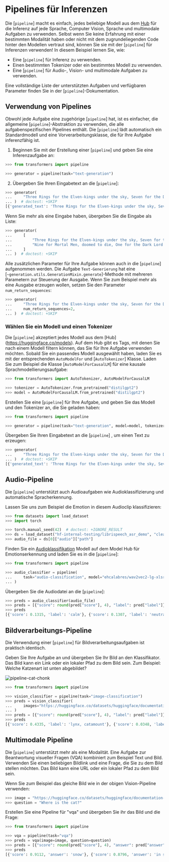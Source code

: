 <!--Copyright 2022 The HuggingFace Team. All rights reserved.

Licensed under the Apache License, Version 2.0 (the "License"); you may not use this file except in compliance with
the License. You may obtain a copy of the License at

http://www.apache.org/licenses/LICENSE-2.0

Unless required by applicable law or agreed to in writing, software distributed under the License is distributed on
an "AS IS" BASIS, WITHOUT WARRANTIES OR CONDITIONS OF ANY KIND, either express or implied. See the License for the
specific language governing permissions and limitations under the License.
-->

# Pipelines für Inferenzen

Die [`pipeline`] macht es einfach, jedes beliebige Modell aus dem [Hub](https://huggingface.co/models) für die Inferenz auf jede Sprache, Computer Vision, Sprache und multimodale Aufgaben zu verwenden. Selbst wenn Sie keine Erfahrung mit einer bestimmten Modalität haben oder nicht mit dem zugrundeliegenden Code hinter den Modellen vertraut sind, können Sie sie mit der [`pipeline`] für Inferenzen verwenden! In diesem Beispiel lernen Sie, wie:

* Eine [`pipeline`] für Inferenz zu verwenden.
* Einen bestimmten Tokenizer oder ein bestimmtes Modell zu verwenden.
* Eine [`pipeline`] für Audio-, Vision- und multimodale Aufgaben zu verwenden.

<Tip>

Eine vollständige Liste der unterstützten Aufgaben und verfügbaren Parameter finden Sie in der [`pipeline`]-Dokumentation.

</Tip>

## Verwendung von Pipelines

Obwohl jede Aufgabe eine zugehörige [`pipeline`] hat, ist es einfacher, die allgemeine [`pipeline`]-Abstraktion zu verwenden, die alle aufgabenspezifischen Pipelines enthält. Die [`pipeline`] lädt automatisch ein Standardmodell und eine Vorverarbeitungsklasse, die für Ihre Aufgabe inferenzfähig ist.

1. Beginnen Sie mit der Erstellung einer [`pipeline`] und geben Sie eine Inferenzaufgabe an:

```py
>>> from transformers import pipeline

>>> generator = pipeline(task="text-generation")
```

2. Übergeben Sie Ihren Eingabetext an die [`pipeline`]:

```py
>>> generator(
...     "Three Rings for the Elven-kings under the sky, Seven for the Dwarf-lords in their halls of stone"
... )  # doctest: +SKIP
[{'generated_text': 'Three Rings for the Elven-kings under the sky, Seven for the Dwarf-lords in their halls of stone, Seven for the Iron-priests at the door to the east, and thirteen for the Lord Kings at the end of the mountain'}]
```

Wenn Sie mehr als eine Eingabe haben, übergeben Sie die Eingabe als Liste:

```py
>>> generator(
...     [
...         "Three Rings for the Elven-kings under the sky, Seven for the Dwarf-lords in their halls of stone",
...         "Nine for Mortal Men, doomed to die, One for the Dark Lord on his dark throne",
...     ]
... )  # doctest: +SKIP
```

Alle zusätzlichen Parameter für Ihre Aufgabe können auch in die [`pipeline`] aufgenommen werden. Die Aufgabe `Text-Generierung` hat eine [`~generation.utils.GenerationMixin.generate`]-Methode mit mehreren Parametern zur Steuerung der Ausgabe. Wenn Sie zum Beispiel mehr als eine Ausgabe erzeugen wollen, setzen Sie den Parameter `num_return_sequences`:

```py
>>> generator(
...     "Three Rings for the Elven-kings under the sky, Seven for the Dwarf-lords in their halls of stone",
...     num_return_sequences=2,
... )  # doctest: +SKIP
```

### Wählen Sie ein Modell und einen Tokenizer

Die [`pipeline`] akzeptiert jedes Modell aus dem [Hub] (https://huggingface.co/models). Auf dem Hub gibt es Tags, mit denen Sie nach einem Modell filtern können, das Sie für Ihre Aufgabe verwenden möchten. Sobald Sie ein passendes Modell ausgewählt haben, laden Sie es mit der entsprechenden `AutoModelFor` und [`AutoTokenizer`] Klasse. Laden Sie zum Beispiel die Klasse [`AutoModelForCausalLM`] für eine kausale Sprachmodellierungsaufgabe:

```py
>>> from transformers import AutoTokenizer, AutoModelForCausalLM

>>> tokenizer = AutoTokenizer.from_pretrained("distilgpt2")
>>> model = AutoModelForCausalLM.from_pretrained("distilgpt2")
```

Erstellen Sie eine [`pipeline`] für Ihre Aufgabe, und geben Sie das Modell und den Tokenizer an, die Sie geladen haben:

```py
>>> from transformers import pipeline

>>> generator = pipeline(task="text-generation", model=model, tokenizer=tokenizer)
```

Übergeben Sie Ihren Eingabetext an die [`pipeline`] , um einen Text zu erzeugen:

```py
>>> generator(
...     "Three Rings for the Elven-kings under the sky, Seven for the Dwarf-lords in their halls of stone"
... )  # doctest: +SKIP
[{'generated_text': 'Three Rings for the Elven-kings under the sky, Seven for the Dwarf-lords in their halls of stone, Seven for the Dragon-lords (for them to rule in a world ruled by their rulers, and all who live within the realm'}]
```

## Audio-Pipeline

Die [`pipeline`] unterstützt auch Audioaufgaben wie Audioklassifizierung und automatische Spracherkennung.

Lassen Sie uns zum Beispiel die Emotion in diesem Audioclip klassifizieren:

```py
>>> from datasets import load_dataset
>>> import torch

>>> torch.manual_seed(42)  # doctest: +IGNORE_RESULT
>>> ds = load_dataset("hf-internal-testing/librispeech_asr_demo", "clean", split="validation")
>>> audio_file = ds[0]["audio"]["path"]
```

Finden Sie ein [Audioklassifikation](https://huggingface.co/models?pipeline_tag=audio-classification) Modell auf dem Model Hub für Emotionserkennung und laden Sie es in die [`pipeline`]:

```py
>>> from transformers import pipeline

>>> audio_classifier = pipeline(
...     task="audio-classification", model="ehcalabres/wav2vec2-lg-xlsr-en-speech-emotion-recognition"
... )
```

Übergeben Sie die Audiodatei an die [`pipeline`]:

```py
>>> preds = audio_classifier(audio_file)
>>> preds = [{"score": round(pred["score"], 4), "label": pred["label"]} for pred in preds]
>>> preds
[{'score': 0.1315, 'label': 'calm'}, {'score': 0.1307, 'label': 'neutral'}, {'score': 0.1274, 'label': 'sad'}, {'score': 0.1261, 'label': 'fearful'}, {'score': 0.1242, 'label': 'happy'}]
```

## Bildverarbeitungs-Pipeline

Die Verwendung einer [`pipeline`] für Bildverarbeitungsaufgaben ist praktisch identisch.

Geben Sie Ihre Aufgabe an und übergeben Sie Ihr Bild an den Klassifikator. Das Bild kann ein Link oder ein lokaler Pfad zu dem Bild sein. Zum Beispiel: Welche Katzenart ist unten abgebildet?

![pipeline-cat-chonk](https://huggingface.co/datasets/huggingface/documentation-images/resolve/main/pipeline-cat-chonk.jpeg)

```py
>>> from transformers import pipeline

>>> vision_classifier = pipeline(task="image-classification")
>>> preds = vision_classifier(
...     images="https://huggingface.co/datasets/huggingface/documentation-images/resolve/main/pipeline-cat-chonk.jpeg"
... )
>>> preds = [{"score": round(pred["score"], 4), "label": pred["label"]} for pred in preds]
>>> preds
[{'score': 0.4335, 'label': 'lynx, catamount'}, {'score': 0.0348, 'label': 'cougar, puma, catamount, mountain lion, painter, panther, Felis concolor'}, {'score': 0.0324, 'label': 'snow leopard, ounce, Panthera uncia'}, {'score': 0.0239, 'label': 'Egyptian cat'}, {'score': 0.0229, 'label': 'tiger cat'}]
```

## Multimodale Pipeline

Die [`pipeline`] unterstützt mehr als eine Modalität. Eine Aufgabe zur Beantwortung visueller Fragen (VQA) kombiniert zum Beispiel Text und Bild. Verwenden Sie einen beliebigen Bildlink und eine Frage, die Sie zu dem Bild stellen möchten. Das Bild kann eine URL oder ein lokaler Pfad zu dem Bild sein.

Wenn Sie zum Beispiel das gleiche Bild wie in der obigen Vision-Pipeline verwenden:

```py
>>> image = "https://huggingface.co/datasets/huggingface/documentation-images/resolve/main/pipeline-cat-chonk.jpeg"
>>> question = "Where is the cat?"
```

Erstellen Sie eine Pipeline für "vqa" und übergeben Sie ihr das Bild und die Frage:

```py
>>> from transformers import pipeline

>>> vqa = pipeline(task="vqa")
>>> preds = vqa(image=image, question=question)
>>> preds = [{"score": round(pred["score"], 4), "answer": pred["answer"]} for pred in preds]
>>> preds
[{'score': 0.9112, 'answer': 'snow'}, {'score': 0.8796, 'answer': 'in snow'}, {'score': 0.6717, 'answer': 'outside'}, {'score': 0.0291, 'answer': 'on ground'}, {'score': 0.027, 'answer': 'ground'}]
```
